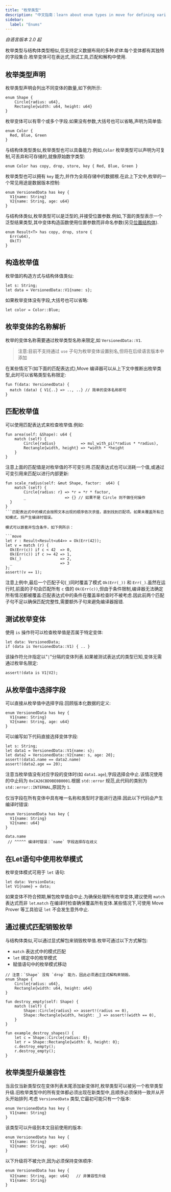 ```yaml
---
title: "枚举类型"
description: "中文指南：learn about enum types in move for defining variant types, pattern matching, and type-safe state representation."
sidebar:
  label: "Enums"
---
```


_自语言版本 2.0 起_

枚举类型与结构体类型相似,但支持定义数据布局的多&#x79CD;_&#x53D8;体_.每个变体都有其独特的字段集合.枚举变体可在表达式,测试工具,匹配和解构中使用.

## 枚举类型声明

枚举类型声明会列出不同变体的数量,如下例所示:

```move
enum Shape {
    Circle{radius: u64},
    Rectangle{width: u64, height: u64}
}
```

枚举变体可以有零个或多个字段.如果没有参数,大括号也可以省略,声明为简单值:

```move
enum Color {
  Red, Blue, Green
}
```

与结构体类型类似,枚举类型也可以具备能力.例如,`Color` 枚举类型可以声明为可复制,可丢弃和可存储的,就像原始数字类型:

```move
enum Color has copy, drop, store, key { Red, Blue, Green }
```

枚举类型也可以拥有 `key` 能力,并作为全局存储中的数据根.在此上下文中,枚举的一个常见用途是数据版本控制:

```move
enum VersionedData has key {
  V1{name: String}
  V2{name: String, age: u64}
}
```

与结构体类似,枚举类型可以是泛型的,并接受位置参数.例如,下面的类型表示一个泛型结果类型,其中变体构造函数使用位置参数而非命名参数(另见[位置结构体](/zh/build/smart-contracts/book/structs-and-resources#位置结构体)).

```move
enum Result<T> has copy, drop, store {
  Err(u64),
  Ok(T)
}
```

## 构造枚举值

枚举值的构造方式与结构体值类似:

```move
let s: String;
let data = VersionedData::V1{name: s};
```

如果枚举变体没有字段,大括号也可以省略:

```move
let color = Color::Blue;
```

## 枚举变体的名称解析

枚举的变体名称需要通过枚举类型名称来限定,如 `VersionedData::V1`.

> 注意:目前不支持通过 `use` 子句为枚举变体设置别名,但将在后续语言版本中添加

在某些情况下(如下面的匹配表达式),Move 编译器可以从上下文中推断出枚举类型,此时可以省略类型名称限定:

```move
fun f(data: VersionedData) {
  match (data) { V1{..} => .., ..} // 简单的变体名称即可
}
```

## 匹配枚举值

可以使用匹配表达式来检查枚举值.例如:

```move
fun area(self: &Shape): u64 {
    match (self) {
        Circle{radius}           => mul_with_pi(*radius * *radius),
        Rectangle{width, height} => *width * *height
    }
}
```

注意上面的匹配值是对枚举值的不可变引用.匹配表达式也可以消耗一个值,或通过可变引用来匹配以进行内部更新:

````move
fun scale_radius(self: &mut Shape, factor:  u64) {
    match (self) {
        Circle{radius: r} => *r = *r * factor,
        _                 => {} // 如果不是 Circle 则不做任何操作
  }
}
```匹配表达式中的模式会按照文本出现的顺序依次求值，直到找到匹配项。如果未覆盖所有已知模式，将产生编译时错误。

模式可以嵌套并包含条件，如下例所示：

```move
let r : Result<Result<u64>> = Ok(Err(42));
let v = match (r) {
  Ok(Err(c)) if c < 42  => 0,
  Ok(Err(c)) if c >= 42 => 1,
  Ok(_)                 => 2,
  _                     => 3
};
assert!(v == 1);
````

注意上例中,最后一个匹配子句(`_`)同时覆盖了模式 `Ok(Err(_))` 和 `Err(_)`.虽然在运行时,前面的子句会匹配所有 `c` 值的 `Ok(Err(c))`,但由于条件限制,编译器无法确定所有情况都被覆盖:匹配表达式中的条件在覆盖率检查时不被考虑.因此前两个匹配子句不足以确保匹配完整性,需要额外子句来避免编译器报错.

## 测试枚举变体

使用 `is` 操作符可以检查枚举值是否属于特定变体:

```move
let data: VersionedData;
if (data is VersionedData::V1) { .. }
```

该操作符允许指定以"`|`"分隔的变体列表.如果被测试表达式的类型已知,变体无需通过枚举名限定:

```move
assert!(data is V1|V2);
```

## 从枚举值中选择字段

可以直接从枚举值中选择字段.回顾版本化数据的定义:

```move
enum VersionedData has key {
  V1{name: String}
  V2{name: String, age: u64}
}
```

可以编写如下代码直接选择变体字段:

```move
let s: String;
let data1 = VersionedData::V1{name: s};
let data2 = VersionedData::V2{name: s, age: 20};
assert!(data1.name == data2.name)
assert!(data2.age == 20);
```

注意当枚举值没有对应字段的变体时(如 `data1.age`),字段选择会中止.该情况使用的中止码为 `0xCA26CBD9BE0B0001`.根据 `std::error` 规范,此代码的类别为 `std::error::INTERNAL`,原因为 `1`.

仅当字段在所有变体中具有唯一名称和类型时才能进行选择.因此以下代码会产生编译时错误:

```move
enum VersionedData has key {
  V1{name: String}
  V2{name: u64}
}

data.name
 // ^^^^^ 编译时错误：`name` 字段选择存在歧义
```

## 在Let语句中使用枚举模式

枚举变体模式可用于 `let` 语句:

```move
let data: VersionData;
let V1{name} = data;
```

如果变体不符合预期,解包枚举值会中止.为确保处理所有枚举变体,建议使用 `match` 表达式而非 `let`.`match` 在编译时检查确保覆盖所有变体.某些情况下,可使用 Move Prover 等工具验证 `let` 不会发生意外中止.

## 通过模式匹配销毁枚举

与结构体类似,可以通过显式解包来销毁枚举值.枚举可通过以下方式解包:

- `match` 表达式中的模式匹配
- `let` 绑定中的枚举模式
- 赋值语句中的枚举模式移动

```move
// 注意：`Shape` 没有 `drop` 能力，因此必须通过显式解构来销毁。
enum Shape {
    Circle{radius: u64},
    Rectangle{width: u64, height: u64}
}

fun destroy_empty(self: Shape) {
    match (self) {
        Shape::Circle{radius} => assert!(radius == 0),
        Shape::Rectangle{width, height: _} => assert!(width == 0),
    }
}

fun example_destroy_shapes() {
    let c = Shape::Circle{radius: 0};
    let r = Shape::Rectangle{width: 0, height: 0};
    c.destroy_empty();
    r.destroy_empty();
}
```

## 枚举类型升级兼容性

当且仅当新类型仅在变体列表末尾添加新变体时,枚举类型可以被另一个枚举类型升级.旧枚举类型中的所有变体都必须出现在新类型中,且顺序必须保持一致并从开头开始排列.考虑 `VersionedData` 类型,它最初可能只有一个版本:

```move
enum VersionedData has key {
  V1{name: String}
}
```

该类型可以升级到本文目前使用的版本:

```move
enum VersionedData has key {
  V1{name: String}
  V2{name: String, age: u64}
}
```

以下升级将不被允许,因为必须保持变体顺序:

```move
enum VersionedData has key {
  V2{name: String, age: u64}   // 非兼容性升级
  V1{name: String}
}
```
